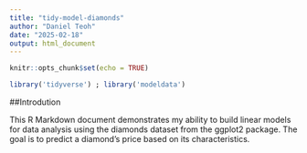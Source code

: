 ```yaml
---
title: "tidy-model-diamonds"
author: "Daniel Teoh"
date: "2025-02-18"
output: html_document
---
```


```r
knitr::opts_chunk$set(echo = TRUE)

library('tidyverse') ; library('modeldata')

```

##Introdution 

This R Markdown document demonstrates my ability to build linear models for data analysis using the diamonds dataset from the ggplot2 package. The goal is to predict a diamond's price based on its characteristics.